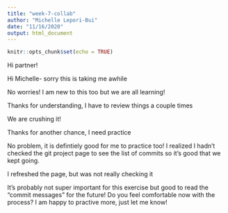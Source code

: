 ```yaml
---
title: "week-7-collab"
author: "Michelle Lepori-Bui"
date: "11/16/2020"
output: html_document
---
```


```r
knitr::opts_chunk$set(echo = TRUE)
```

Hi partner!

Hi Michelle- sorry this is taking me awhile

No worries! I am new to this too but we are all learning!

Thanks for understanding, I have to review things a couple times

We are crushing it!

Thanks for another chance, I need practice

No problem, it is defintiely good for me to practice too! I realized I hadn't checked the git project page to see the list of commits so it's good that we kept going.

I refreshed the page, but was not really checking it

It's probably not super important for this exercise but good to read the "commit messages" for the future! Do you feel comfortable now with the process? I am happy to practive more, just let me know! 
